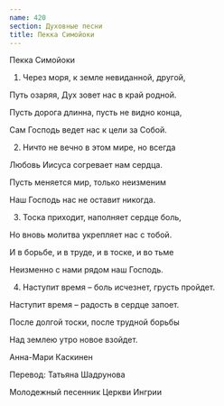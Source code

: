 ```yaml
---
name: 420
section: Духовные песни
title: Пекка Симойоки
---
```

Пекка Симойоки


1. Через моря, к земле невиданной, другой,

Путь озаряя, Дух зовет нас в край родной.

Пусть дорога длинна, пусть не видно конца,

Сам Господь ведет нас к цели за Собой.


2. Ничто не вечно в этом мире, но всегда

Любовь Иисуса согревает нам сердца.

Пусть меняется мир, только неизменим

Наш Господь нас не оставит никогда.


3. Тоска приходит, наполняет сердце боль,

Но вновь молитва укрепляет нас с тобой.

И в борьбе, и в труде, и в тоске, и во тьме

Неизменно с нами рядом наш Господь.


4. Наступит время – боль исчезнет, грусть пройдет.

Наступит время – радость в сердце запоет.

После долгой тоски, после трудной борьбы

Над землею утро новое взойдет.


Анна-Мари Каскинен

Перевод: Татьяна Шадрунова

Молодежный песенник Церкви Ингрии